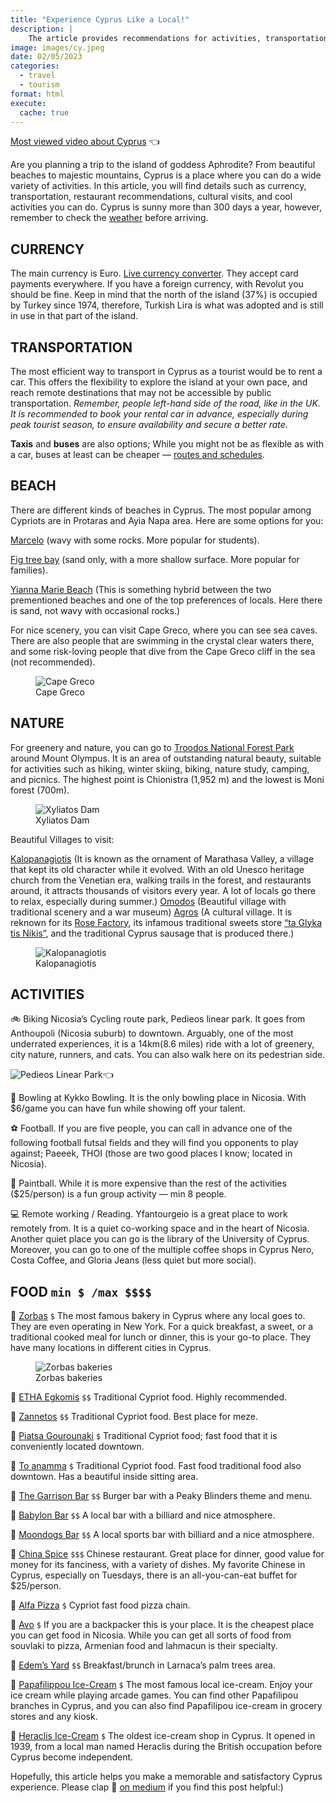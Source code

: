 ```yaml
---
title: "Experience Cyprus Like a Local!"
description: |
    The article provides recommendations for activities, transportation, beaches, nature, villages, and food to help tourists experience Cyprus like a local.
image: images/cy.jpeg  
date: 02/05/2023
categories: 
  - travel
  - tourism
format: html
execute: 
  cache: true
---
```


[Most viewed video about Cyprus](https://www.youtube.com/watch?v=kb2-6zemmj8) 👈

Are you planning a trip to the island of goddess Aphrodite? From beautiful beaches to majestic mountains, Cyprus is a place where you can do a wide variety of activities. In this article, you will find details such as currency, transportation, restaurant recommendations, cultural visits, and cool activities you can do. Cyprus is sunny more than 300 days a year, however, remember to check the [weather](https://www.google.com/search?q=weather+cyprus&source=lmns&bih=636&biw=1181&hl=en&sa=X&ved=2ahUKEwiLuajxy-_8AhV9u3IEHR7IBM0Q_AUoAHoECAEQAA) before arriving.

## CURRENCY

The main currency is Euro. [Live currency converter](https://www.google.com/search?q=dollar+to+euro&ei=iuDXY-rIKIyaptQPmM6IiAI&ved=0ahUKEwjqte-vzO_8AhUMjYkEHRgnAiEQ4dUDCBE&uact=5&oq=dollar+to+euro&gs_lcp=Cgxnd3Mtd2l6LXNlcnAQAzILCAAQsQMQgwEQkQIyBQgAEIAEMgUIABCRAjIFCAAQkQIyBQgAEJECMgUIABCABDIFCAAQgAQyBQgAEIAEMgUIABCABDIFCAAQgAQ6CggAEEcQ1gQQsAM6BQgAEKIEOgYIABAIEB46BQgAEIYDSgQIQRgASgQIRhgAUNcCWI8SYNAWaAFwAXgAgAH5AYgBkwqSAQUwLjEuNZgBAKABAcgBCMABAQ&sclient=gws-wiz-serp). They accept card payments everywhere. If you have a foreign currency, with Revolut you should be fine. Keep in mind that the north of the island (37%) is occupied by Turkey since 1974, therefore, Turkish Lira is what was adopted and is still in use in that part of the island.


## TRANSPORTATION

The most efficient way to transport in Cyprus as a tourist would be to rent a car. This offers the flexibility to explore the island at your own pace, and reach remote destinations that may not be accessible by public transportation. *Remember, people left-hand side of the road, like in the UK. It is recommended to book your rental car in advance, especially during peak tourist season, to ensure availability and secure a better rate.*

**Taxis** and **buses** are also options; While you might not be as flexible as with a car, buses at least can be cheaper — [routes and schedules](https://www.cyprusbybus.com/default.aspx).

## BEACH

There are different kinds of beaches in Cyprus. The most popular among Cypriots are in Protaras and Ayia Napa area. Here are some options for you:

[Marcelo](https://www.google.com/maps/place/Marcello's+Beach+Bar,+Cafe/@34.9842853,34.0079002,16.69z/data=!4m6!3m5!1s0x14dfc51a4984a54d:0xea4b5cdd2d27ab3b!8m2!3d34.9842606!4d34.0105667!16s%2Fg%2F1tfljgr4) (wavy with some rocks. More popular for students).

[Fig tree bay](https://www.google.com/maps/place/Fig+Tree/@35.0141003,34.0559473,16z/data=!4m6!3m5!1s0x14dfc4060782bea1:0x6496d64029ff5c18!8m2!3d35.0123605!4d34.0587472!16s%2Fm%2F0t52l66) (sand only, with a more shallow surface. More popular for families).

[Yianna Marie Beach](https://www.google.com/maps/place/Yianna+Marie+Beach+Bar/@35.0200585,34.0492571,17z/data=!4m6!3m5!1s0x14dfc41c8dd8a291:0xc4052d6f28ffb29f!8m2!3d35.0200586!4d34.0509219!16s%2Fg%2F1jkw999qk) (This is something hybrid between the two prementioned beaches and one of the top preferences of locals. Here there is sand, not wavy with occasional rocks.)

For nice scenery, you can visit Cape Greco, where you can see sea caves. There are also people that are swimming in the crystal clear waters there, and some risk-loving people that dive from the Cape Greco cliff in the sea (not recommended).

![Cape Greco](images/capegreco.jpeg)

## NATURE

For greenery and nature, you can go to [Troodos National Forest Park](https://www.youtube.com/watch?v=wN8OOwNJtrM) around Mount Olympus. It is an area of outstanding natural beauty, suitable for activities such as hiking, winter skiing, biking, nature study, camping, and picnics. The highest point is Chionistra (1,952 m) and the lowest is Moni forest (700m).

![Xyliatos Dam](images/xyliatos.jpeg)

Beautiful Villages to visit:

[Kalopanagiotis](https://www.google.com/maps/place/Kalopanayiotis,+Cyprus/@34.998942,32.8187369,15z/data=!3m1!4b1!4m6!3m5!1s0x14e744b4b522921f:0x27e3dbc3f310f1c7!8m2!3d34.9916085!4d32.8282406!16s%2Fm%2F06608fj) (It is known as the ornament of Marathasa Valley, a village that kept its old character while it evolved. With an old Unesco heritage church from the Venetian era, walking trails in the forest, and restaurants around, it attracts thousands of visitors every year. A lot of locals go there to relax, especially during summer.)
[Omodos](https://www.google.com/maps/place/Omodos,+Cyprus/@34.8485316,32.8044764,16z/data=!3m1!4b1!4m6!3m5!1s0x14e738b685884307:0xfec187edc0776f13!8m2!3d34.8489219!4d32.8077875!16zL20vMGNkZndq) (Beautiful village with traditional scenery and a war museum)
[Agros](https://www.google.com/maps/place/Agros,+Cyprus/@34.8777428,33.0349801,11.55z/data=!4m15!1m8!3m7!1s0x14e74db368ba5897:0x73d101ad9f1d235d!2sAgros,+Cyprus!3b1!8m2!3d34.9173092!4d33.0177292!16s%2Fm%2F03d3plx!3m5!1s0x14e74db368ba5897:0x73d101ad9f1d235d!8m2!3d34.9173092!4d33.0177292!16s%2Fm%2F03d3plx) (A cultural village. It is reknown for its [Rose Factory](https://www.google.com/maps/place/THE+ROSE+FACTORY+-+%CE%95%CE%A1%CE%93%CE%9F%CE%A3%CE%A4%CE%91%CE%A3%CE%99%CE%9F+%CE%A4%CE%A1%CE%99%CE%91%CE%9D%CE%A4%CE%91%CE%A6%CE%A5%CE%9B%CE%9B%CE%A9%CE%9D+CHRIS+N.+TSOLAKIS+LTD/@34.9144754,33.0157241,17z/data=!3m1!4b1!4m6!3m5!1s0x14e74c4cbbd58f47:0x8c1feda918734d6e!8m2!3d34.9144754!4d33.0179181!16s%2Fg%2F11_q2y2wq), its infamous traditional sweets store ["ta Glyka tis Nikis"](https://www.google.com/maps/place/%CE%A4%CE%B1+%CE%93%CE%BB%CF%85%CE%BA%CE%AC+%CF%84%CE%B7%CF%82+%CE%9D%CE%AF%CE%BA%CE%B7%CF%82/@34.9151822,32.4895116,10z/data=!4m12!1m2!2m1!1sglyko+toy+koytaliou!3m8!1s0x14e74c4b566888eb:0xc970d32e287db0fe!8m2!3d34.9151822!4d33.0168553!9m1!1b1!15sCiTOs867z4XOus6_IM-Ezr_PhSDOus6_z4XPhM6xzrvOuc6_z4WSAQxtYW51ZmFjdHVyZXLgAQA!16s%2Fg%2F11_ps6d22), and the traditional Cyprus sausage that is produced there.)

![Kalopanagiotis](images/kalopanagiotis.jpeg)

## ACTIVITIES

🚲 Biking Nicosia’s Cycling route park, Pedieos linear park. It goes from Anthoupoli (Nicosia suburb) to downtown. Arguably, one of the most underrated experiences, it is a 14km(8.6 miles) ride with a lot of greenery, city nature, runners, and cats. You can also walk here on its pedestrian side.

![Pedieos Linear Park](https://www.youtube.com/watch?v=t9tkcPxZM_Q)👈

🎳 Bowling at Kykko Bowling. It is the only bowling place in Nicosia. With $6/game you can have fun while showing off your talent.

⚽ Football. If you are five people, you can call in advance one of the following football futsal fields and they will find you opponents to play against; Paeeek, THOI (those are two good places I know; located in Nicosia).

🔫 Paintball. While it is more expensive than the rest of the activities ($25/person) is a fun group activity — min 8 people.

💻 Remote working / Reading. Yfantourgeio is a great place to work remotely from. It is a quiet co-working space and in the heart of Nicosia. Another quiet place you can go is the library of the University of Cyprus. Moreover, you can go to one of the multiple coffee shops in Cyprus Nero, Costa Coffee, and Gloria Jeans (less quiet but more social).

## FOOD `min $ /max $$$$`

🥖 [Zorbas](https://www.google.com/maps/search/zorbas+cyprus/@34.9296734,32.6739001,9z/data=!3m1!4b1) `$` The most famous bakery in Cyprus where any local goes to. They are even operating in New York. For a quick breakfast, a sweet, or a traditional cooked meal for lunch or dinner, this is your go-to place. They have many locations in different cities in Cyprus.

![Zorbas bakeries](images/zorbas.jpeg)

🍖 [ETHA Egkomis](https://www.google.com/maps/place/%CE%A4%CE%B1%CE%B2%CE%B5%CF%81%CE%BD%CE%AC%CE%BA%CE%B9+%CE%95%CE%98%CE%91+%CE%95%CE%B3%CE%BA%CF%89%CE%BC%CE%B7%CF%82/@35.1632889,33.3337018,17z/data=!3m1!4b1!4m6!3m5!1s0x14de1a0f0ac43c4b:0x3a31a4da41e6c22!8m2!3d35.1632845!4d33.3358905!16s%2Fg%2F11g9vn8qj0) `$$`
 Traditional Cypriot food. Highly recommended.

🍖 [Zannetos](https://www.google.com/maps/place/%CE%96%CE%B1%CE%BD%CE%AD%CF%84%CF%84%CE%BF%CF%82+%CE%9A%CF%85%CF%80%CF%81%CE%B9%CE%B1%CE%BA%CE%AE+%CE%A4%CE%B1%CE%B2%CE%AD%CF%81%CE%BD%CE%B1/@35.1727943,33.3625479,17z/data=!3m1!4b1!4m6!3m5!1s0x14de1767ca4826c5:0x8fb3781d26c29baa!8m2!3d35.1727899!4d33.3647366!16s%2Fg%2F1tdj1kkf) `$$`
 Traditional Cypriot food. Best place for meze.

🍖 [Piatsa Gourounaki](https://www.google.com/maps/place/%CE%A0%CE%B9%CE%B1%CF%84%CF%83%CE%B1+%CE%93%CE%BF%CF%85%CF%81%CE%BF%CF%85%CE%BD%CE%AC%CE%BA%CE%B9/@35.1727792,33.360274,17z/data=!3m1!4b1!4m6!3m5!1s0x14de174526aebac7:0x7849b6beed45ed70!8m2!3d35.1727748!4d33.3624627!16s%2Fg%2F1pzr8lf_l) `$` Traditional Cypriot food; fast food that it is conveniently located downtown.

🍖 [To anamma](https://www.google.com/maps/place/To+Anamma+Traditional+Restaurant-+%CE%A4%CE%BF+%CE%86%CE%BD%CE%B1%CE%BC%CE%BC%CE%B1+%CE%A0%CE%B1%CF%81%CE%B1%CE%B4%CE%BF%CF%83%CE%B9%CE%B1%CE%BA%CE%AE+%CE%A4%CE%B1%CE%B2%CE%AD%CF%81%CE%BD%CE%B1/@35.1733518,33.3593797,17z/data=!3m1!4b1!4m6!3m5!1s0x14de17453904639b:0xe268aea4e7714b37!8m2!3d35.1733474!4d33.3615684!16s%2Fg%2F11b6d7g5rb) `$`
 Traditional Cypriot food. Fast food traditional food also downtown. Has a beautiful inside sitting area.

🍔 [The Garrison Bar](https://www.google.com/maps/place/THE+GARRISON+BAR+%26+GRILL/@35.1659378,33.3154808,17z/data=!3m1!4b1!4m6!3m5!1s0x14de1bb82ab0fbbd:0x64d3f2f86d5e8b71!8m2!3d35.1659334!4d33.3176695!16s%2Fg%2F11qntt_p4l) `$$`
 Burger bar with a Peaky Blinders theme and menu.

🍔 [Babylon Bar](https://www.google.com/maps/place/Babylon+Bar/@35.1630074,33.3530023,17z/data=!3m1!4b1!4m6!3m5!1s0x14de19fdc4457815:0x4ae5230e861d2c76!8m2!3d35.163003!4d33.355191!16s%2Fg%2F1vxv3fqc) `$$`
 A local bar with a billiard and nice atmosphere.

🍔 [Moondogs Bar](https://www.google.com/maps/place/Moondog's+Bar+%26+Grill/@35.164582,33.3584739,17z/data=!3m1!4b1!4m6!3m5!1s0x14de17583b69e91d:0x3bcc0ae74115b42a!8m2!3d35.1645776!4d33.3606626!16s%2Fg%2F1yg4fcdzy) `$$`
 A local sports bar with billiard and a nice atmosphere.

🍱 [China Spice](https://www.google.com/maps/place/China+Spice+Chinese+Restaurant/@35.1668632,33.3648801,17z/data=!3m1!4b1!4m6!3m5!1s0x14de175c1a002b91:0xc5f5df1b1bcab5d9!8m2!3d35.1668588!4d33.3670688!16s%2Fg%2F1yhbl8jpb) `$$$`
 Chinese restaurant. Great place for dinner, good value for money for its fanciness, with a variety of dishes. My favorite Chinese in Cyprus, especially on Tuesdays, there is an all-you-can-eat buffet for $25/person.

🍕 [Alfa Pizza](https://www.google.com/maps/search/alfa+pizza/@35.1669014,33.3495592,14z/data=!3m1!4b1) `$` Cypriot fast food pizza chain.

🥙 [Avo](https://www.google.com/maps/place/Avo+Armenian+Food/@35.1712507,33.3594444,17z/data=!3m1!4b1!4m6!3m5!1s0x14de175ac207499f:0xd18ed706146fe13a!8m2!3d35.1712463!4d33.3616331!16s%2Fg%2F1hc1qpqm_) `$` If you are a backpacker this is your place. It is the cheapest place you can get food in Nicosia. While you can get all sorts of food from souvlaki to pizza, Armenian food and lahmacun is their specialty.

🥞 [Edem’s Yard](https://www.google.com/maps/place/Edem's+yard/@34.9140525,33.6345619,17z/data=!3m1!4b1!4m6!3m5!1s0x14e082a377370f53:0x3a737df7b1bc154a!8m2!3d34.9140481!4d33.6367506!16s%2Fg%2F11fxzlwzfq) `$$`
 Breakfast/brunch in Larnaca’s palm trees area.

🍦 [Papafilippou Ice-Cream](https://www.google.com/maps/place/PAPAFiLiPOU+Luna+Park+Makedonitissa/@35.1643518,33.3152223,17z/data=!3m1!4b1!4m6!3m5!1s0x14de1a6faafeeeff:0xb5c852bcc839048c!8m2!3d35.1643474!4d33.317411!16s%2Fg%2F1tgtth5s) `$` The most famous local ice-cream. Enjoy your ice cream while playing arcade games. You can find other Papafilipou branches in Cyprus, and you can also find Papafilipou ice-cream in grocery stores and any kiosk.

🍦 [Heraclis Ice-Cream](https://www.google.com/maps/place/Heraclis+Ice+Cream+%CE%A0%CE%91%CE%93%CE%A9%CE%A4%CE%91+%CE%97%CE%A1%CE%91%CE%9A%CE%9B%CE%97/@35.1732383,33.3591572,17z/data=!3m1!4b1!4m6!3m5!1s0x14de175ac7913929:0xfdb64fc807c4465c!8m2!3d35.1732339!4d33.3613459!16s%2Fg%2F11b69vsyh4) `$` The oldest ice-cream shop in Cyprus. It opened in 1939, from a local man named Heraclis during the British occupation before Cyprus become independent.


Hopefully, this article helps you make a memorable and satisfactory Cyprus experience. Please clap 👏 [on medium](https://medium.com/@loizoskon/experience-cyprus-like-a-local-bbbd552574e0) if you find this post helpful:)

